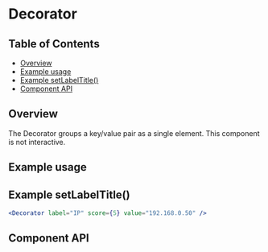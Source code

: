 
# Decorator

## Table of Contents

- [Overview](#overview)
- [Example usage](#example-usage)
- [Example setLabelTitle()](#example-setlabeltitle)
- [Component API](#component-api)

## Overview

The Decorator groups a key/value pair as a single element. This component is not
interactive.

## Example usage

<Canvas>
  <Story of={DecoratorStories.Default} />
</Canvas>

## Example **setLabelTitle()**

```jsx
<Decorator label="IP" score={5} value="192.168.0.50" />
```

## Component API

<Controls />
